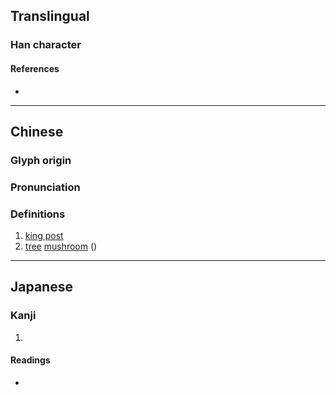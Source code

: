 {{character info/new}}
==Translingual==

===Han character===
{{Han char|rn=75|rad=木|as=06|sn=10|four=41927|canj=DMBL|ids=⿰[[木]][[而]]}}

====References====
* {{Han ref|kx=0523.150|dkj=14727|dj=0911.130|hdz=21196.070|uh=682D|ud=26669|bh=D1E6|bd=53734}}

----

==Chinese==
{{zh-forms}}

===Glyph origin===
{{Han etym}}

===Pronunciation===
{{zh-pron
|m=ér
|c=ji4
|mc=y
|oc=y
|ma=
|cat=n,pn
}}

===Definitions===
{{zh-hanzi}}

# [[king post]]
# [[tree]] [[mushroom]] ({{taxlink|Volvariella bombycina|species|ver=180130}})

----

==Japanese==

===Kanji===
{{ja-kanji|grade=|rs=木06}}

# {{defn|lang=ja|sort=木06}}

====Readings====
* {{ja-readings|on=[[じ]] (ji), [[に]] (ni)|kun=[[ますがた]] (masugata)}}